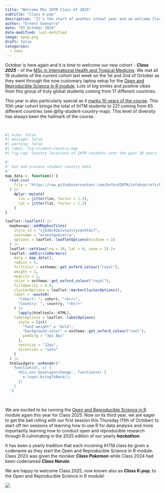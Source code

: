 ```yaml
---
title: "Welcome MSc IHTM Class of 2025"
subtitle: "Class K-pop"
description: "It's the start of another school year and we welcome Class 2025 of the MSc in International Health and Tropical Medicine as they start their journey of self-discovery and learning at the University of Oxford."
author: "Ernest Guevarra"
date: "07 October 2024"
date-modified: last-modified
image: kpop.png
draft: false
categories:
  - news
---
```


October is here again and it is time to welcome our new cohort - ***Class 2025*** - of the [MSc in International Health and Tropical Medicine](https://www.tropicalmedicine.ox.ac.uk/study-with-us/msc-ihtm). We met all 19 students of the current cohort last week on the 1st and 2nd of October as they went through the now customary laptop setup for the [Open and Reproducible Science in R module](https://oxford-ihtm.io/teaching/). Lots of big smiles and positive vibes from this group of truly global students coming from 17 different countries.

This year is also particularly special as it [marks 10 years of the course](https://www.tropicalmedicine.ox.ac.uk/news/ihtm-10-years-on). This 10th year cohort brings the total of IHTM students to 221 coming from 65 different countries (see @fig-student-country-map). This level of diversity has always been the hallmark of the course.

<br/>

```r
#| echo: false
#| message: false
#| warning: false
#| label: fig-student-country-map
#| fig-cap: Country locations of IHTM students over the past 10 years

#'
#' Get and process student country data
#' 
map_data <- function() {
  read.csv(
    file = "https://raw.githubusercontent.com/OxfordIHTM/infohub/refs/heads/main/data-raw/student_country.csv"
  ) |>
    dplyr::mutate(
      lon = jitter(lon, factor = 1.2),
      lat = jitter(lat, factor = 1.2)
    )
}

leaflet::leaflet() |>
  mapboxapi::addMapboxTiles(
    style_id = "cjb38c92p1vsw2slyvdv9t4i7",
    username = "ernestguevarra",
    options = leaflet::leafletOptions(minZoom = 2)
  ) |>
  leaflet::setView(lng = 20, lat = 0, zoom = 2) |>
  leaflet::addCircleMarkers(
    data = map_data(),
    radius = 5,
    fillColor = oxthema::get_oxford_colour("royal"),
    weight = 1,
    opacity = 1,
    color = oxthema::get_oxford_colour("royal"),
    fillOpacity = 0.6,
    clusterOptions = leaflet::markerClusterOptions(),
    label = ~paste0(
      "Cohort: ", cohort, "<br/>",
      "Country: ", country, "<br/>"
    ) |>
      lapply(htmltools::HTML),
    labelOptions = leaflet::labelOptions(
      style = list(
        "font-weight" = "bold",
        "background-color" = oxthema::get_oxford_colour("cool"),
        padding = "3px 8px"
      ),
      textsize = "12px",
      direction = "auto"
    )
  ) |>
  htmlwidgets::onRender("
    function(el, x) {
      this.on('baselayerchange', function(e) {
        e.layer.bringToBack();
      })
    }
  ")
```

<br/>

We are excited to be running the [Open and Reproducible Science in R](https://oxford-ihtm.io/teaching/) module again this year for Class 2025. Now on its third year, we are eager to get the ball rolling with our first session this Thursday (11th of October) to start off ten sessions of learning how to use R for data analysis and more importantly learning how to conduct open and reproducible research through R culminating in the 2025 edition of our yearly ***hackathon***.

It has been a yearly tradition that each incoming IHTM class be given a codename as they start the Open and Reproducible Science in R module. Class 2023 was given the moniker ***Class Pokemon*** while Class 2024 had been codenamed ***Class Naruto***.

We are happy to welcome Class 2025, now known also as ***Class K-pop***, to the Open and Reproducible Science in R module!

![](kpop.png){fig-align="center"}





